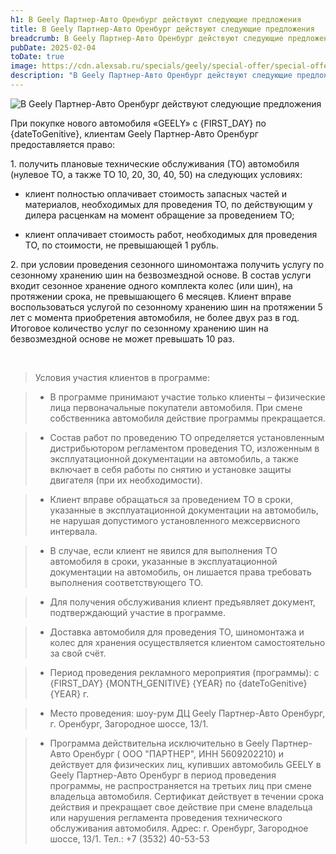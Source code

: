 ```yaml
---
h1: В Geely Партнер-Авто Оренбург действуют следующие предложения
title: В Geely Партнер-Авто Оренбург действуют следующие предложения
breadcrumb: В Geely Партнер-Авто Оренбург действуют следующие предложения
pubDate: 2025-02-04
toDate: true
image: https://cdn.alexsab.ru/specials/geely/special-offer/special-offer-1920x1080.webp
description: "В Geely Партнер-Авто Оренбург действуют следующие предложения"
---
```



<picture>
	<source media="(min-width: 942px)" srcset="https://cdn.alexsab.ru/specials/geely/special-offer/special-offer-1920x1080.webp" />
	<img src="https://cdn.alexsab.ru/specials/geely/special-offer/special-offer-640x900.webp" class="w-full mb-10" alt="В Geely Партнер-Авто Оренбург действуют следующие предложения" />
</picture>

При покупке нового автомобиля «GEELY» с {FIRST_DAY} по {dateToGenitive}, клиентам Geely Партнер-Авто Оренбург предоставляется право:

1\. получить плановые технические обслуживания (ТО) автомобиля (нулевое ТО, а также ТО 10, 20, 30, 40, 50) на следующих условиях:
- клиент полностью оплачивает стоимость запасных частей и материалов, необходимых для проведения ТО, по действующим у дилера расценкам на момент обращение за проведением ТО;

- клиент оплачивает стоимость работ, необходимых для проведения ТО, по стоимости, не превышающей 1 рубль.

2\. при условии проведения сезонного шиномонтажа получить услугу по сезонному хранению шин на безвозмездной основе. В состав услуги входит сезонное хранение одного комплекта колес (или шин), на протяжении срока, не превышающего 6 месяцев. Клиент вправе воспользоваться услугой по сезонному хранению шин на протяжении 5 лет с момента приобретения автомобиля, не более двух раз в год. Итоговое количество услуг по сезонному хранению шин на безвозмездной основе не может превышать 10 раз.

<br/>

<SpecialSalonsInfo dataFormName="Узнать подробнее. Специальные предложения" />

> Условия участия клиентов в программе:

> - В программе принимают участие только клиенты – физические лица первоначальные покупатели автомобиля. При смене собственника автомобиля действие программы прекращается.

> - Состав работ по проведению ТО определяется установленным дистрибьютором регламентом проведения ТО, изложенным в эксплуатационной документации на автомобиль, а также включает в себя работы по снятию и установке защиты двигателя (при их необходимости).

> - Клиент вправе обращаться за проведением ТО в сроки, указанные в эксплуатационной документации на автомобиль, не нарушая допустимого установленного межсервисного интервала.

> - В случае, если клиент не явился для выполнения ТО автомобиля в сроки, указанные в эксплуатационной документации на автомобиль, он лишается права требовать выполнения соответствующего ТО.

> - Для получения обслуживания клиент предъявляет документ, подтверждающий участие в программе.

> - Доставка автомобиля для проведения ТО, шиномонтажа и колес для хранения осуществляется клиентом самостоятельно за свой счёт.

> - Период проведения рекламного мероприятия (программы): с {FIRST_DAY} {MONTH_GENITIVE} {YEAR} по {dateToGenitive} {YEAR} г.

> - Место проведения: шоу-рум ДЦ Geely Партнер-Авто Оренбург,  г. Оренбург, Загородное шоссе, 13/1.

> * Программа действительна исключительно в Geely Партнер-Авто Оренбург ( ООО "ПАРТНЕР", ИНН 5609202210) и действует для физических лиц, купивших автомобиль GEELY в Geely Партнер-Авто Оренбург в период проведения программы, не распространяется на третьих лиц при смене владельца автомобиля. Сертификат действует в течении срока действия и прекращает свое действие при смене владельца или нарушения регламента проведения технического обслуживания автомобиля.
Адрес: г. Оренбург, Загородное шоссе, 13/1. Тел.: +7 (3532) 40-53-53
